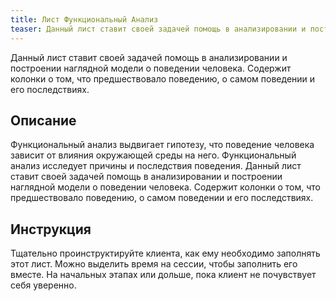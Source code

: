 ```yaml
---
title: Лист Функциональный Анализ
teaser: Данный лист ставит своей задачей помощь в анализировании и построении наглядной модели о поведении человека. Содержит колонки о том, что предшествовало поведению, о самом поведении и его последствиях.
---
```


Данный лист ставит своей задачей помощь в анализировании и построении наглядной модели о поведении человека. Содержит колонки о том, что предшествовало поведению, о самом поведении и его последствиях.

## Описание

Функциональный анализ выдвигает гипотезу, что поведение человека зависит
от влияния окружающей среды на него. Функциональный анализ исследует
причины и последствия поведения. Данный лист ставит своей задачей помощь
в анализировании и построении наглядной модели о поведении человека.
Содержит колонки о том, что предшествовало поведению, о самом поведении
и его последствиях.

## Инструкция

Тщательно проинструктируйте клиента, как ему необходимо заполнять этот
лист. Можно выделить время на сессии, чтобы заполнить его вместе. На
начальных этапах или дольше, пока клиент не почувствует себя уверенно.
